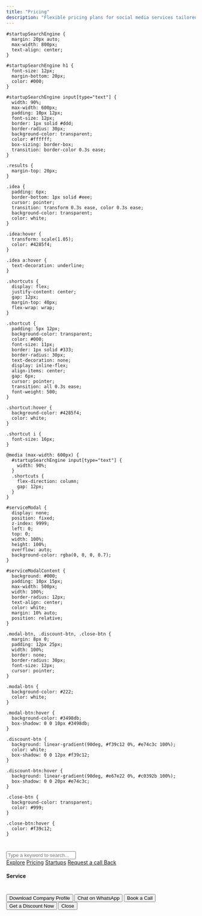```yaml
---
title: "Pricing"
description: "Flexible pricing plans for social media services tailored to your business needs."
---
```


    #startupSearchEngine {
      margin: 20px auto;
      max-width: 800px;
      text-align: center;
    }

    #startupSearchEngine h1 {
      font-size: 12px;
      margin-bottom: 20px;
      color: #000;
    }

    #startupSearchEngine input[type="text"] {
      width: 90%;
      max-width: 600px;
      padding: 10px 12px;
      font-size: 12px;
      border: 1px solid #ddd;
      border-radius: 30px;
      background-color: transparent;
      color: #ffffff;
      box-sizing: border-box;
      transition: border-color 0.3s ease;
    }

    .results {
      margin-top: 20px;
    }

    .idea {
      padding: 6px;
      border-bottom: 1px solid #eee;
      cursor: pointer;
      transition: transform 0.3s ease, color 0.3s ease;
      background-color: transparent;
      color: white;
    }

    .idea:hover {
      transform: scale(1.05);
      color: #4285f4;
    }

    .idea a:hover {
      text-decoration: underline;
    }

    .shortcuts {
      display: flex;
      justify-content: center;
      gap: 12px;
      margin-top: 40px;
      flex-wrap: wrap;
    }

    .shortcut {
      padding: 5px 12px;
      background-color: transparent;
      color: #000;
      font-size: 11px;
      border: 1px solid #333;
      border-radius: 30px;
      text-decoration: none;
      display: inline-flex;
      align-items: center;
      gap: 6px;
      cursor: pointer;
      transition: all 0.3s ease;
      font-weight: 500;
    }

    .shortcut:hover {
      background-color: #4285f4;
      color: white;
    }

    .shortcut i {
      font-size: 16px;
    }

    @media (max-width: 600px) {
      #startupSearchEngine input[type="text"] {
        width: 90%;
      }
      .shortcuts {
        flex-direction: column;
        gap: 12px;
      }
    }

    #serviceModal {
      display: none;
      position: fixed;
      z-index: 9999;
      left: 0;
      top: 0;
      width: 100%;
      height: 100%;
      overflow: auto;
      background-color: rgba(0, 0, 0, 0.7);
    }

    #serviceModalContent {
      background: #000;
      padding: 10px 15px;
      max-width: 500px;
      width: 100%;
      border-radius: 12px;
      text-align: center;
      color: white;
      margin: 10% auto;
      position: relative;
    }

    .modal-btn, .discount-btn, .close-btn {
      margin: 8px 0;
      padding: 12px 25px;
      width: 100%;
      border: none;
      border-radius: 30px;
      font-size: 12px;
      cursor: pointer;
    }

    .modal-btn {
      background-color: #222;
      color: white;
    }

    .modal-btn:hover {
      background-color: #3498db;
      box-shadow: 0 0 10px #3498db;
    }

    .discount-btn {
      background: linear-gradient(90deg, #f39c12 0%, #e74c3c 100%);
      color: white;
      box-shadow: 0 0 12px #f39c12;
    }

    .discount-btn:hover {
      background: linear-gradient(90deg, #e67e22 0%, #c0392b 100%);
      box-shadow: 0 0 20px #e74c3c;
    }

    .close-btn {
      background-color: transparent;
      color: #999;
    }

    .close-btn:hover {
      color: #f39c12;
    }
  </style>


  <div id="startupSearchEngine">
    <h1></h1>
    <input type="text" id="searchBox" placeholder="Type a keyword to search..." oninput="searchIdeas()">
    <div class="results" id="results"></div>
    <div class="shortcuts">
      <a href="https://cdn2.f-cdn.com/files/download/257089198/afterresult.pdf" class="shortcut"><i class="fas fa-search" style="color: #f39c12"></i> Explore</a>
      <a href="https://www.afterresult.com/pricing" class="shortcut"><i class="fas fa-envelope" style="color: #e74c3c"></i> Pricing</a>
      <a href="https://wa.me/919991283530?text=Hi%2C%20I%20have%20a%20startup..." class="shortcut"><i class="fas fa-rocket" style="color: #2ecc71"></i> Startups</a>
      <a href="https://api.whatsapp.com/message/JVXJASR6S4Q5I1" class="shortcut"><i class="fas fa-briefcase" style="color: #3498db"></i> Request a call Back</a>
    </div>
  </div>

  <div id="serviceModal">
    <div id="serviceModalContent">
      <h4 id="modalTitle" style="margin-bottom: 40px;">Service</h4>
      <button id="downloadProfileBtn" class="modal-btn">Download Company Profile</button>
      <button id="openWhatsAppBtn" class="modal-btn">Chat on WhatsApp</button>
      <button id="bookCallBtn" class="modal-btn">Book a Call</button>
      <button id="discountBtn" class="discount-btn">Get a Discount Now</button>
      <button class="close-btn" onclick="closeModal()">Close</button>
    </div>
  </div>

  <script>
    const startupIdeas = [
      { keyword: "Marketplace management" },
      { keyword: "E-commerce development" },
      { keyword: "Amazon management" },
      { keyword: "Flipkart account management" },
      { keyword: "Startup websites" },
      { keyword: "Business development" },
      { keyword: "Shopify store development" },
      { keyword: "WooCommerce website development" },
      { keyword: "WordPress website development" },
      { keyword: "Social media marketing" },
      { keyword: "Google My Business setup" },
      { keyword: "Digital marketing agency services" },
      { keyword: "Brand identity creation" },
      { keyword: "Appointment scheduling website design" },
      { keyword: "Static page website development" },
      { keyword: "Quick commerce product listings" },
      { keyword: "Catalog development for online stores" },
      { keyword: "Spas and salon marketing services" },
      { keyword: "Custom Shopify theme development" },
    ];

    function searchIdeas() {
      const query = document.getElementById("searchBox").value.toLowerCase();
      const resultsDiv = document.getElementById("results");
      if (!query) return resultsDiv.innerHTML = "";
      const results = startupIdeas.filter(idea => idea.keyword.toLowerCase().includes(query)).slice(0, 6);
      resultsDiv.innerHTML = results.map(idea => `<div class="idea"><a href="javascript:void(0)" onclick="openServiceModal('${idea.keyword}')">${idea.keyword}</a></div>`).join("");
    }

    function openServiceModal(serviceName) {
      document.getElementById("modalTitle").textContent = serviceName;
      document.getElementById("serviceModal").style.display = "block";

      document.getElementById("downloadProfileBtn").onclick = () => window.open("https://cdn2.f-cdn.com/files/download/257089198/afterresult.pdf", "_blank");
      document.getElementById("openWhatsAppBtn").onclick = () => window.open(`https://wa.me/919991283530?text=Hi%2C%20I%20am%20interested%20in%20${encodeURIComponent(serviceName)}.`, "_blank");
      document.getElementById("bookCallBtn").onclick = () => window.open("https://www.afterresult.com/demo-call", "_blank");
      document.getElementById("discountBtn").onclick = () => alert("Discount will be applied during discussion.");
    }

    function closeModal() {
      document.getElementById("serviceModal").style.display = "none";
    }
  </script>
